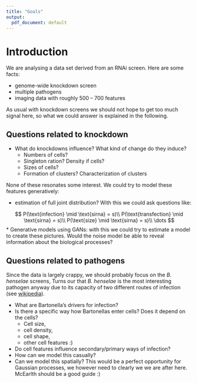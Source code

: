 ```yaml
---
title: "Goals"
output:
  pdf_document: default
---
```


# Introduction

We are analysing a data set derived from an RNAi screen. Here are some facts:

- genome-wide knockdown screen
- multiple pathogens
- imaging data with roughly 500 -- 700 features

As usual with knockdown screens we should not hope to get too much signal here, so
what we could answer is explained in the following.

## Questions related to knockdown

* What do knockdowns influence? What kind of change do they induce?
    - Numbers of cells?
    - Singleton ration? Density if cells?
    - Sizes of cells?
    - Formation of clusters? Characterization of clusters

None of these resonates some interest. We could try to model these features generatively:

* estimation of full joint distribution? With this we could ask questions like:

$$
P(\text{infection} \mid \text{sirna} = s)\\
P(\text{transfection} \mid \text{sirna} = s)\\
P(\text{size} \mid \text{sirna} = s)\\
\dots
$$
* Generative models using GANs: with this we could try to estimate a model to create these pictures. Would the noise model be able to reveal information about the biological processes?
 
## Questions related to pathogens

Since the data is largely crappy, we should probably focus on the *B. henselae* screens,
Turns our that *B. henselae* is the most interesting pathogen anyway due to its capacity of two different routes of infection 
(see [wikipedia](https://en.wikipedia.org/wiki/Trimeric_autotransporter_adhesin#Infection_process)).

* What are Bartonella's drivers for infection?
* Is there a specific way how Bartonellas enter cells? Does it depend on the cells?
    * Cell size,
    * cell density,
    * cell shape,
    * other cell features :)
* Do cell features influence secondary/primary ways of infection?
* How can we model this casually? 
* Can we model this spatially? This would be a perfect opportunity for Gaussian processes, we however need to clearly we we are after here. McEarlth should be a good guide :)
